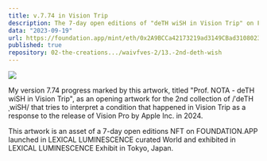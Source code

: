 ```yaml
---
title: v.7.74 in Vision Trip
description: The 7-day open editions of "deTH wiSH in Vision Trip" on FOUNDATION.APP launched in LEXICAL LUMINESCENCE curated World and exhibited in LEXICAL LUMINESCENCE Exhibit in Tokyo, Japan.
data: "2023-09-19"
url: https://foundation.app/mint/eth/0x2A9BCCa42173219ad3149CBad3108023382AcC52
published: true
repository: 02-the-creations.../waivfves-2/13.-2nd-deth-wish
---
```


[![](/7.74.gif)](/7.74.gif)

My version 7.74 progress marked by this artwork, titled "Prof. NOTA - deTH wiSH in Vision Trip", as an opening artwork for the 2nd collection of /ˈdeTH ˌwiSH/ that tries to interpret a condition that happened in Vision Trip as a response to the release of Vision Pro by Apple Inc. in 2024.

This artwork is an asset of a 7-day open editions NFT on FOUNDATION.APP launched in LEXICAL LUMINESCENCE curated World and exhibited in LEXICAL LUMINESCENCE Exhibit in Tokyo, Japan.